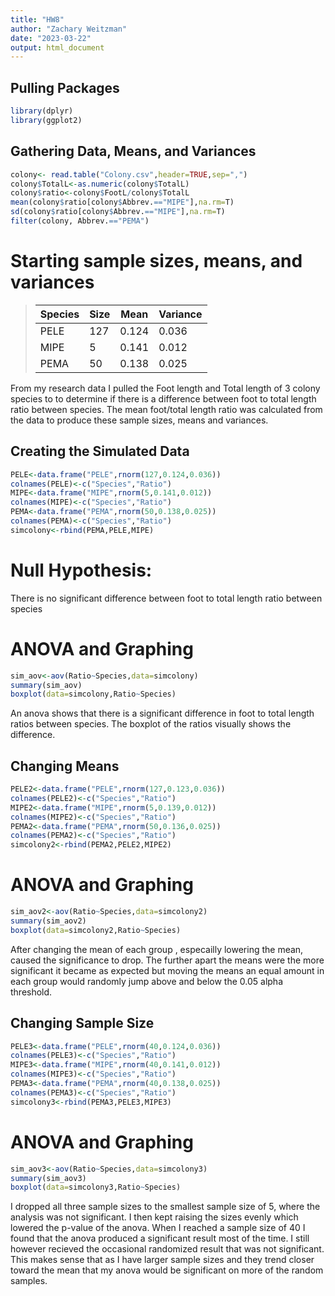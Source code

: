 ```yaml
---
title: "HW8"
author: "Zachary Weitzman"
date: "2023-03-22"
output: html_document
---
```

## Pulling Packages
```r
library(dplyr)
library(ggplot2)
```

## Gathering Data, Means, and Variances
```r
colony<- read.table("Colony.csv",header=TRUE,sep=",")
colony$TotalL<-as.numeric(colony$TotalL)
colony$ratio<-colony$FootL/colony$TotalL
mean(colony$ratio[colony$Abbrev.=="MIPE"],na.rm=T)
sd(colony$ratio[colony$Abbrev.=="MIPE"],na.rm=T)
filter(colony, Abbrev.=="PEMA")
```

# Starting sample sizes, means, and variances

>Species|Size|Mean|Variance
>-------|----|----|---------
>PELE | 127 | 0.124 | 0.036
>MIPE | 5 | 0.141 | 0.012
>PEMA | 50 | 0.138 | 0.025

From my research data I pulled the Foot length and Total length of 3 colony species to to determine if there is a difference between foot to total length ratio between species. The mean foot/total length ratio was calculated from the data to produce these sample sizes, means and variances.

## Creating the Simulated Data
```r
PELE<-data.frame("PELE",rnorm(127,0.124,0.036))
colnames(PELE)<-c("Species","Ratio")
MIPE<-data.frame("MIPE",rnorm(5,0.141,0.012))
colnames(MIPE)<-c("Species","Ratio")
PEMA<-data.frame("PEMA",rnorm(50,0.138,0.025))
colnames(PEMA)<-c("Species","Ratio")
simcolony<-rbind(PEMA,PELE,MIPE)
```

# Null Hypothesis:
There is no significant difference between foot to total length ratio between species

# ANOVA and Graphing
```r
sim_aov<-aov(Ratio~Species,data=simcolony)
summary(sim_aov)
boxplot(data=simcolony,Ratio~Species)
```

An anova shows that there is a significant difference in foot to total length ratios between species. The boxplot of the ratios visually shows the difference.

## Changing Means
```r
PELE2<-data.frame("PELE",rnorm(127,0.123,0.036))
colnames(PELE2)<-c("Species","Ratio")
MIPE2<-data.frame("MIPE",rnorm(5,0.139,0.012))
colnames(MIPE2)<-c("Species","Ratio")
PEMA2<-data.frame("PEMA",rnorm(50,0.136,0.025))
colnames(PEMA2)<-c("Species","Ratio")
simcolony2<-rbind(PEMA2,PELE2,MIPE2)
```

# ANOVA and Graphing
```r
sim_aov2<-aov(Ratio~Species,data=simcolony2)
summary(sim_aov2)
boxplot(data=simcolony2,Ratio~Species)
```

After changing the mean of each group , especailly lowering the mean, caused the significance to drop. The further apart the means were the more significant it became as expected but moving the means an equal amount in each group would randomly jump above and below the 0.05 alpha threshold.

## Changing Sample Size
```r
PELE3<-data.frame("PELE",rnorm(40,0.124,0.036))
colnames(PELE3)<-c("Species","Ratio")
MIPE3<-data.frame("MIPE",rnorm(40,0.141,0.012))
colnames(MIPE3)<-c("Species","Ratio")
PEMA3<-data.frame("PEMA",rnorm(40,0.138,0.025))
colnames(PEMA3)<-c("Species","Ratio")
simcolony3<-rbind(PEMA3,PELE3,MIPE3)
```
# ANOVA and Graphing
```r
sim_aov3<-aov(Ratio~Species,data=simcolony3)
summary(sim_aov3)
boxplot(data=simcolony3,Ratio~Species)
```

I dropped all three sample sizes to the smallest sample size of 5, where the analysis was not significant. I then kept raising the sizes evenly which lowered the p-value of the anova. When I reached a sample size of 40 I found that the anova produced a significant result most of the time. I still however recieved the occasional randomized result that was not significant. This makes sense that as I have larger sample sizes and they trend closer toward the mean that my anova would be significant on more of the random samples.